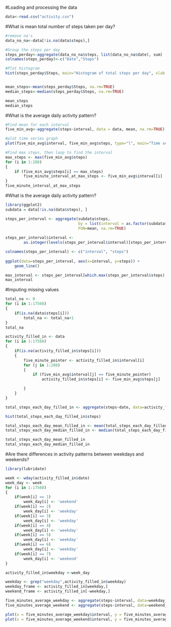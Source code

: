 #Loading and processing the data

```R
data<-read.csv("activity.csv")
```

#What is mean total number of steps taken per day?

```R
#remove na's
data_no_na<-data[!is.na(data$steps),]

#Group the steps per day
steps_perday<-aggregate(data_no_na$steps, list(data_no_na$date), sum)
colnames(steps_perday)<-c("Date","Steps")

#Plot histogram
hist(steps_perday$Steps, main="Histogram of total steps per day", xlab = "Steps per day")


mean_steps<-mean(steps_perday$Steps, na.rm=TRUE)
median_steps<-median(steps_perday$Steps, na.rm=TRUE)

mean_steps
median_steps
```

#What is the average daily activity pattern?

```R
#Find mean for each interval
five_min_avg<-aggregate(steps~interval, data = data, mean, na.rm=TRUE)

#plot time series graph
plot(five_min_avg$interval, five_min_avg$steps, type="l", main="Time series for 5min intervals", ylab="Avg steps per 5min intervals", xlab="Intervals")

#Find max steps, then loop to find the interval
max_steps <- max(five_min_avg$steps)
for (i in 1:288) 
{
    if (five_min_avg$steps[i] == max_steps)
        five_minute_interval_at_max_steps <- five_min_avg$interval[i]
}
five_minute_interval_at_max_steps


```

#What is the average daily activity pattern?

```R
library(ggplot2)
subdata = data[!is.na(data$steps), ]  

steps_per_interval <- aggregate(subdata$steps, 
                                by = list(interval = as.factor(subdata$interval)),
                                FUN=mean, na.rm=TRUE)
                        
steps_per_interval$interval <- 
        as.integer(levels(steps_per_interval$interval)[steps_per_interval$interval])

colnames(steps_per_interval) <- c("interval", "steps")
            
ggplot(data=steps_per_interval, aes(x=interval, y=steps)) + 
    geom_line()

max_interval <- steps_per_interval[which.max(steps_per_interval$steps),]
max_interval
```
#Imputing missing values

```R
total_na <- 0
for (i in 1:17568)
{
    if(is.na(data$steps[i])) 
        total_na <- total_na+1 
}
total_na

activity_filled_in <- data
for (i in 1:17568) 
{
    if(is.na(activity_filled_in$steps[i]))  
    { 
        five_minute_pointer <- activity_filled_in$interval[i] 
        for (j in 1:288)  
        {
            if (five_min_avg$interval[j] == five_minute_pointer) 
                activity_filled_in$steps[i] <- five_min_avg$steps[j] 

        }
    }
}

total_steps_each_day_filled_in <- aggregate(steps~date, data=activity_filled_in, FUN=sum, na.rm=TRUE)

hist(total_steps_each_day_filled_in$steps)

total_steps_each_day_mean_filled_in <- mean(total_steps_each_day_filled_in$steps)
total_steps_each_day_median_filled_in <- median(total_steps_each_day_filled_in$steps)

total_steps_each_day_mean_filled_in
total_steps_each_day_median_filled_in
```

#Are there differences in activity patterns between weekdays and weekends?

```R
library(lubridate)

week <- wday(activity_filled_in$date)
week_day <- week
for (i in 1:17568) 
{
    if(week[i] == 1)
        week_day[i] <- 'weekend'
    if(week[i] == 2)
        week_day[i] <- 'weekday'
    if(week[i] == 3)
        week_day[i] <- 'weekday'
    if(week[i] == 4)
        week_day[i] <- 'weekday'
    if(week[i] == 5)
        week_day[i] <- 'weekday'
    if(week[i] == 6)
        week_day[i] <- 'weekday'
    if(week[i] == 7)
        week_day[i] <- 'weekend'
}

activity_filled_in$weekday <-week_day

weekday <- grep("weekday",activity_filled_in$weekday)
weekday_frame <- activity_filled_in[weekday,]
weekend_frame <- activity_filled_in[-weekday,]

five_minutes_average_weekday <- aggregate(steps~interval, data=weekday_frame, FUN=mean, na.rm=TRUE)
five_minutes_average_weekend <- aggregate(steps~interval, data=weekend_frame, FUN=mean, na.rm=TRUE)

plot(x = five_minutes_average_weekday$interval, y = five_minutes_average_weekday$steps, type = "l") 
plot(x = five_minutes_average_weekend$interval, y = five_minutes_average_weekend$steps, type = "l") 
```
